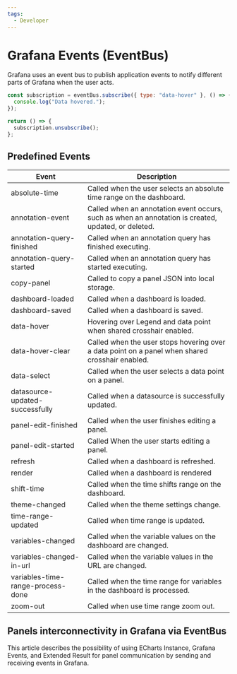 ```yaml
---
tags:
  - Developer
---
```



# Grafana Events (EventBus)

Grafana uses an event bus to publish application events to notify different parts of Grafana when the user acts.

```js
const subscription = eventBus.subscribe({ type: "data-hover" }, () => {
  console.log("Data hovered.");
});

return () => {
  subscription.unsubscribe();
};
```

## Predefined Events

| Event                             | Description                                                                                         |
| --------------------------------- | --------------------------------------------------------------------------------------------------- |
| absolute-time                     | Called when the user selects an absolute time range on the dashboard.                               |
| annotation-event                  | Called when an annotation event occurs, such as when an annotation is created, updated, or deleted. |
| annotation-query-finished         | Called when an annotation query has finished executing.                                             |
| annotation-query-started          | Called when an annotation query has started executing.                                              |
| copy-panel                        | Called to copy a panel JSON into local storage.                                                     |
| dashboard-loaded                  | Called when a dashboard is loaded.                                                                  |
| dashboard-saved                   | Called when a dashboard is saved.                                                                   |
| data-hover                        | Hovering over Legend and data point when shared crosshair enabled.                                  |
| data-hover-clear                  | Called when the user stops hovering over a data point on a panel when shared crosshair enabled.     |
| data-select                       | Called when the user selects a data point on a panel.                                               |
| datasource-updated-successfully   | Called when a datasource is successfully updated.                                                   |
| panel-edit-finished               | Called when the user finishes editing a panel.                                                      |
| panel-edit-started                | Called When the user starts editing a panel.                                                        |
| refresh                           | Called when a dashboard is refreshed.                                                               |
| render                            | Called when a dashboard is rendered                                                                 |
| shift-time                        | Called when the time shifts range on the dashboard.                                                 |
| theme-changed                     | Called when the theme settings change.                                                              |
| time-range-updated                | Called when time range is updated.                                                                  |
| variables-changed                 | Called when the variable values on the dashboard are changed.                                       |
| variables-changed-in-url          | Called when the variable values in the URL are changed.                                             |
| variables-time-range-process-done | Called when the time range for variables in the dashboard is processed.                             |
| zoom-out                          | Called when use time range zoom out.                                                                |

## Panels interconnectivity in Grafana via EventBus

This article describes the possibility of using ECharts Instance, Grafana Events, and Extended Result for panel communication by sending and receiving events in Grafana.

<BlogPost
  href="/blog/echarts-shared-crosshair-and-eventbus-20240520/"
  title="Panels interconnectivity in Grafana via EventBus."
  src="/img/blog/2024-05-20-echarts-shared-crosshair-and-eventbus/banner.png"
/>
